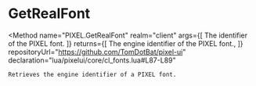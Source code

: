 
# GetRealFont
<Method
	name="PIXEL.GetRealFont"
	realm="client"
	args={[
		<Argument type="string" name="font">The identifier of the PIXEL font.</Argument>
	]}
	returns={[
		<ReturnValue type="string">The engine identifier of the PIXEL font.</ReturnValue>,
	]}
	repositoryUrl="https://github.com/TomDotBat/pixel-ui"
	declaration="lua/pixelui/core/cl_fonts.lua#L87-L89"
>
	Retrieves the engine identifier of a PIXEL font.
</Method>